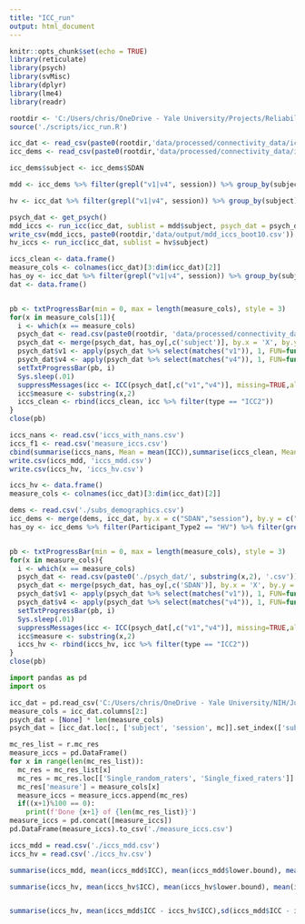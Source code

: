 ```yaml
---
title: "ICC_run"
output: html_document
---
```



```r
knitr::opts_chunk$set(echo = TRUE)
library(reticulate)
library(psych)
library(svMisc)
library(dplyr)
library(lme4)
library(readr)

rootdir <- 'C:/Users/chris/OneDrive - Yale University/Projects/ReliabilityAnalysis/'
source('./scripts/icc_run.R')
```

```r
icc_dat <- read_csv(paste0(rootdir,'data/processed/connectivity_data/icc_dataframe.csv'))
icc_dems <- read_csv(paste0(rootdir,'data/processed/connectivity_data/icc_dems.csv'), col_select = -c(1))

icc_dems$subject <- icc_dems$SDAN

mdd <- icc_dems %>% filter(grepl("v1|v4", session)) %>% group_by(subject) %>% filter(length(session) == 2) %>% filter(grepl("v1", session)) %>% ungroup() %>% filter(Participant_Type2 == "MDD")

hv <- icc_dat %>% filter(grepl("v1|v4", session)) %>% group_by(subject) %>% filter(length(session) == 2) %>% filter(grepl("v1", session)) %>% ungroup() %>% filter(Participant_Type2 == "HV")

psych_dat <- get_psych()
mdd_iccs <- run_icc(icc_dat, sublist = mdd$subject, psych_dat = psych_dat, nboot = 10)
write_csv(mdd_iccs, paste0(rootdir,'data/output/mdd_iccs_boot10.csv'))
hv_iccs <- run_icc(icc_dat, sublist = hv$subject)

```



  
  
```r
iccs_clean <- data.frame()
measure_cols <- colnames(icc_dat)[3:dim(icc_dat)[2]]
has_oy <- icc_dat %>% filter(grepl("v1|v4", session)) %>% group_by(subject) %>% filter(length(session) == 2) %>% filter(grepl("v1", session))
dat <- data.frame()


pb <- txtProgressBar(min = 0, max = length(measure_cols), style = 3)
for(x in measure_cols[1]){
  i <- which(x == measure_cols)
  psych_dat <- read.csv(paste0(rootdir, 'data/processed/connectivity_data/psych_dat/', substring(x,2), '.csv'))
  psych_dat <- merge(psych_dat, has_oy[,c('subject')], by.x = 'X', by.y = 'subject')
  psych_dat$v1 <- apply(psych_dat %>% select(matches("v1")), 1, FUN=function(x){mean(x,na.rm = TRUE)})
  psych_dat$v4 <- apply(psych_dat %>% select(matches("v4")), 1, FUN=function(x){mean(x,na.rm = TRUE)})
  setTxtProgressBar(pb, i)
  Sys.sleep(.01)
  suppressMessages(icc <- ICC(psych_dat[,c("v1","v4")], missing=TRUE,alpha = .05/7381)$results)
  icc$measure <- substring(x,2)
  iccs_clean <- rbind(iccs_clean, icc %>% filter(type == "ICC2"))
}
close(pb)
```

```r
iccs_nans <- read.csv('iccs_with_nans.csv')
iccs_f1 <- read.csv('measure_iccs.csv')
cbind(summarise(iccs_nans, Mean = mean(ICC)),summarise(iccs_clean, Mean = mean(ICC)),summarise(iccs_f1, Mean = mean(ICC)))
write.csv(iccs_mdd, 'iccs_mdd.csv')
write.csv(iccs_hv, 'iccs_hv.csv')
```


```r
iccs_hv <- data.frame()
measure_cols <- colnames(icc_dat)[3:dim(icc_dat)[2]]

dems <- read.csv('./subs_demographics.csv')
icc_dems <- merge(dems, icc_dat, by.x = c("SDAN","session"), by.y = c("subject", "session"))
has_oy <- icc_dems %>% filter(Participant_Type2 == "HV") %>% filter(grepl("v1|v4", session)) %>% group_by(SDAN) %>% filter(length(session) == 2) %>% filter(grepl("v1", session))


pb <- txtProgressBar(min = 0, max = length(measure_cols), style = 3)
for(x in measure_cols){
  i <- which(x == measure_cols)
  psych_dat <- read.csv(paste0('./psych_dat/', substring(x,2), '.csv'))
  psych_dat <- merge(psych_dat, has_oy[,c('SDAN')], by.x = 'X', by.y = 'SDAN')
  psych_dat$v1 <- apply(psych_dat %>% select(matches("v1")), 1, FUN=function(x){mean(x,na.rm = TRUE)})
  psych_dat$v4 <- apply(psych_dat %>% select(matches("v4")), 1, FUN=function(x){mean(x,na.rm = TRUE)})
  setTxtProgressBar(pb, i)
  Sys.sleep(.01)
  suppressMessages(icc <- ICC(psych_dat[,c("v1","v4")], missing=TRUE,alpha = .05/7381)$results)
  icc$measure <- substring(x,2)
  iccs_hv <- rbind(iccs_hv, icc %>% filter(type == "ICC2"))
}
close(pb)

```




```python
import pandas as pd
import os

icc_dat = pd.read_csv('C:/Users/chris/OneDrive - Yale University/NIH/Jupyter notebooks/icc_dataframe.csv')
measure_cols = icc_dat.columns[2:]
psych_dat = [None] * len(measure_cols)
psych_dat = [icc_dat.loc[:, ['subject', 'session', mc]].set_index(['subject', 'session'])[mc].unstack() for mc in measure_cols]
```

```python
mc_res_list = r.mc_res
measure_iccs = pd.DataFrame()
for x in range(len(mc_res_list)):
  mc_res = mc_res_list[x]
  mc_res = mc_res.loc[['Single_random_raters', 'Single_fixed_raters']]
  mc_res['measure'] = measure_cols[x]
  measure_iccs = measure_iccs.append(mc_res)
  if((x+1)%100 == 0):
    print(f'Done {x+1} of {len(mc_res_list)}')
measure_iccs = pd.concat([measure_iccs])
pd.DataFrame(measure_iccs).to_csv('./measure_iccs.csv')
```

```r
iccs_mdd = read.csv('./iccs_mdd.csv')
iccs_hv = read.csv('./iccs_hv.csv')

summarise(iccs_mdd, mean(iccs_mdd$ICC), mean(iccs_mdd$lower.bound), mean(iccs_mdd$upper.bound), sd(iccs_mdd$ICC))

summarise(iccs_hv, mean(iccs_hv$ICC), mean(iccs_hv$lower.bound), mean(iccs_hv$upper.bound), sd(iccs_hv$ICC))


summarise(iccs_hv, mean(iccs_mdd$ICC - iccs_hv$ICC),sd(iccs_mdd$ICC - iccs_hv$ICC))
```